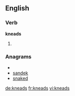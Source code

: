 ==English==

===Verb===
'''kneads'''

# {{third-person singular of|[[knead]]}}

===Anagrams===
* {{alphagram|adekns}}
* [[sandek#English|sandek]]
* [[snaked#English|snaked]]

[[de:kneads]]
[[fr:kneads]]
[[vi:kneads]]